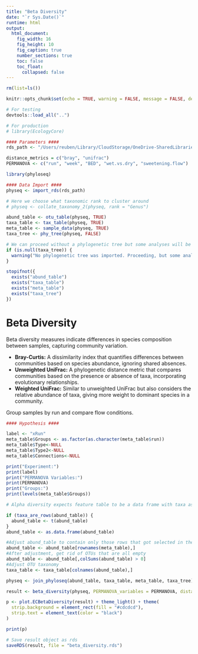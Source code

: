 ```yaml
---
title: "Beta Diversity"
date: "`r Sys.Date()`"
runtime: html
output: 
  html_document:
    fig_width: 16
    fig_height: 10
    fig_caption: true
    number_sections: true
    toc: false
    toc_float:
      collapsed: false
---
```


```r
rm(list=ls())

knitr::opts_chunk$set(echo = TRUE, warning = FALSE, message = FALSE, dev = 'svg')

# For testing
devtools::load_all("..")

# For production
# library(EcologyCore)
```

```r
#### Parameters ####
rds_path <- "/Users/reuben/Library/CloudStorage/OneDrive-SharedLibraries-CranfieldUniversity/Sophie Bretagne - Shared/data/experiment.rds"

distance_metrics = c("bray", "unifrac")
PERMANOVA <- c("run", "week", "BED", "wet.vs.dry", "sweetening.flow")
```

```r
library(phyloseq)

#### Data Import ####
physeq <- import_rds(rds_path)

# Here we choose what taxonomic rank to cluster around
# physeq <- collate_taxonomy_2(physeq, rank = "Genus")

abund_table <- otu_table(physeq, TRUE)
taxa_table <- tax_table(physeq, TRUE)
meta_table <- sample_data(physeq, TRUE)
taxa_tree <- phy_tree(physeq, FALSE)

# We can proceed without a phylogenetic tree but some analyses will be unavailable
if (is.null(taxa_tree)) {
  warning("No phylogenetic tree was imported. Proceeding, but some analyses may be unavailable.")
}
```

```r
stopifnot({
  exists("abund_table")
  exists("taxa_table")
  exists("meta_table")
  exists("taxa_tree")
})
```

# Beta Diversity

Beta diversity measures indicate differences in species composition between samples, capturing community variation.

- **Bray-Curtis:** A dissimilarity index that quantifies differences between communities based on species abundance, ignoring shared absences.
- **Unweighted UniFrac:** A phylogenetic distance metric that compares communities based on the presence or absence of taxa, incorporating evolutionary relationships.
- **Weighted UniFrac:** Similar to unweighted UniFrac but also considers the relative abundance of taxa, giving more weight to dominant species in a community.

Group samples by run and compare flow conditions.

```r
#### Hypothesis ####

label <- "xRun"
meta_table$Groups <- as.factor(as.character(meta_table$run))
meta_table$Type<-NULL
meta_table$Type2<-NULL
meta_table$Connections<-NULL

print("Experiment:")
print(label)
print("PERMANOVA Variables:")
print(PERMANOVA)
print("Groups:")
print(levels(meta_table$Groups))
```

```r
# Alpha diversity expects feature table to be a data frame with taxa as columns and samples as rows, so might need some transforming

if (taxa_are_rows(abund_table)) {
  abund_table <- t(abund_table)
}
abund_table <- as.data.frame(abund_table)

#Adjust abund_table to contain only those rows that got selected in the Hypothesis space
abund_table <- abund_table[rownames(meta_table),]
#After adjustment, get rid of OTUs that are all empty
abund_table <- abund_table[,colSums(abund_table) > 0]
#Adjust OTU taxonomy
taxa_table <- taxa_table[colnames(abund_table),]

physeq <- join_phyloseq(abund_table, taxa_table, meta_table, taxa_tree)
```

```r
result <- beta_diversity(physeq, PERMANOVA_variables = PERMANOVA, distance_metrics = distance_metrics)
```

```r
p <- plot.ECBetaDiversity(result) + theme_light() + theme(
  strip.background = element_rect(fill = "#cdcdcd"),
  strip.text = element_text(color = "black")
)

print(p)
```

```r
# Save result object as rds
saveRDS(result, file = "beta_diversity.rds")
```
